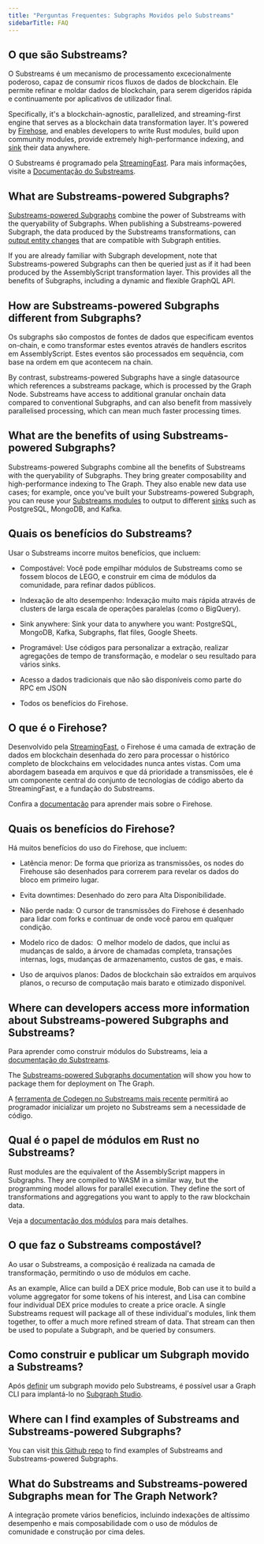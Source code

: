 ```yaml
---
title: "Perguntas Frequentes: Subgraphs Movidos pelo Substreams"
sidebarTitle: FAQ
---
```


## O que são Substreams?

O Substreams é um mecanismo de processamento excecionalmente poderoso, capaz de consumir ricos fluxos de dados de blockchain. Ele permite refinar e moldar dados de blockchain, para serem digeridos rápida e continuamente por aplicativos de utilizador final.

Specifically, it's a blockchain-agnostic, parallelized, and streaming-first engine that serves as a blockchain data transformation layer. It's powered by [Firehose](https://firehose.streamingfast.io/), and enables developers to write Rust modules, build upon community modules, provide extremely high-performance indexing, and [sink](/substreams/developing/sinks/) their data anywhere.

O Substreams é programado pela [StreamingFast](https://www.streamingfast.io/). Para mais informações, visite a [Documentação do Substreams](/substreams/introduction/).

## What are Substreams-powered Subgraphs?

[Substreams-powered Subgraphs](/sps/introduction/) combine the power of Substreams with the queryability of Subgraphs. When publishing a Substreams-powered Subgraph, the data produced by the Substreams transformations, can [output entity changes](https://github.com/streamingfast/substreams-sink-entity-changes/blob/develop/substreams-entity-change/src/tables.rs) that are compatible with Subgraph entities.

If you are already familiar with Subgraph development, note that Substreams-powered Subgraphs can then be queried just as if it had been produced by the AssemblyScript transformation layer. This provides all the benefits of Subgraphs, including a dynamic and flexible GraphQL API.

## How are Substreams-powered Subgraphs different from Subgraphs?

Os subgraphs são compostos de fontes de dados que especificam eventos on-chain, e como transformar estes eventos através de handlers escritos em AssemblyScript. Estes eventos são processados em sequência, com base na ordem em que acontecem na chain.

By contrast, substreams-powered Subgraphs have a single datasource which references a substreams package, which is processed by the Graph Node. Substreams have access to additional granular onchain data compared to conventional Subgraphs, and can also benefit from massively parallelised processing, which can mean much faster processing times.

## What are the benefits of using Substreams-powered Subgraphs?

Substreams-powered Subgraphs combine all the benefits of Substreams with the queryability of Subgraphs. They bring greater composability and high-performance indexing to The Graph. They also enable new data use cases; for example, once you've built your Substreams-powered Subgraph, you can reuse your [Substreams modules](https://docs.substreams.dev/reference-material/substreams-components/modules#modules) to output to different [sinks](https://substreams.streamingfast.io/reference-and-specs/manifests#sink) such as PostgreSQL, MongoDB, and Kafka.

## Quais os benefícios do Substreams?

Usar o Substreams incorre muitos benefícios, que incluem:

- Compostável: Você pode empilhar módulos de Substreams como se fossem blocos de LEGO, e construir em cima de módulos da comunidade, para refinar dados públicos.

- Indexação de alto desempenho: Indexação muito mais rápida através de clusters de larga escala de operações paralelas (como o BigQuery).

- Sink anywhere: Sink your data to anywhere you want: PostgreSQL, MongoDB, Kafka, Subgraphs, flat files, Google Sheets.

- Programável: Use códigos para personalizar a extração, realizar agregações de tempo de transformação, e modelar o seu resultado para vários sinks.

- Acesso a dados tradicionais que não são disponíveis como parte do RPC em JSON

- Todos os benefícios do Firehose.

## O que é o Firehose?

Desenvolvido pela [StreamingFast](https://www.streamingfast.io/), o Firehose é uma camada de extração de dados em blockchain desenhada do zero para processar o histórico completo de blockchains em velocidades nunca antes vistas. Com uma abordagem baseada em arquivos e que dá prioridade a transmissões, ele é um componente central do conjunto de tecnologias de código aberto da StreamingFast, e a fundação do Substreams.

Confira a [documentação](https://firehose.streamingfast.io/) para aprender mais sobre o Firehose.

## Quais os benefícios do Firehose?

Há muitos benefícios do uso do Firehose, que incluem:

- Latência menor: De forma que prioriza as transmissões, os nodes do Firehouse são desenhados para correrem para revelar os dados do bloco em primeiro lugar.

- Evita downtimes: Desenhado do zero para Alta Disponibilidade.

- Não perde nada: O cursor de transmissões do Firehose é desenhado para lidar com forks e continuar de onde você parou em qualquer condição.

- Modelo rico de dados:  O melhor modelo de dados, que inclui as mudanças de saldo, a árvore de chamadas completa, transações internas, logs, mudanças de armazenamento, custos de gas, e mais.

- Uso de arquivos planos: Dados de blockchain são extraídos em arquivos planos, o recurso de computação mais barato e otimizado disponível.

## Where can developers access more information about Substreams-powered Subgraphs and Substreams?

Para aprender como construir módulos do Substreams, leia a [documentação do Substreams](/substreams/introduction/).

The [Substreams-powered Subgraphs documentation](/sps/introduction/) will show you how to package them for deployment on The Graph.

A [ferramenta de Codegen no Substreams mais recente](https://streamingfastio.medium.com/substreams-codegen-no-code-tool-to-bootstrap-your-project-a11efe0378c6) permitirá ao programador inicializar um projeto no Substreams sem a necessidade de código.

## Qual é o papel de módulos em Rust no Substreams?

Rust modules are the equivalent of the AssemblyScript mappers in Subgraphs. They are compiled to WASM in a similar way, but the programming model allows for parallel execution. They define the sort of transformations and aggregations you want to apply to the raw blockchain data.

Veja a [documentação dos módulos](https://docs.substreams.dev/reference-material/substreams-components/modules#modules) para mais detalhes.

## O que faz o Substreams compostável?

Ao usar o Substreams, a composição é realizada na camada de transformação, permitindo o uso de módulos em cache.

As an example, Alice can build a DEX price module, Bob can use it to build a volume aggregator for some tokens of his interest, and Lisa can combine four individual DEX price modules to create a price oracle. A single Substreams request will package all of these individual's modules, link them together, to offer a much more refined stream of data. That stream can then be used to populate a Subgraph, and be queried by consumers.

## Como construir e publicar um Subgraph movido a Substreams?

Após [definir](/sps/introduction/) um subgraph movido pelo Substreams, é possível usar a Graph CLI para implantá-lo no [Subgraph Studio](https://thegraph.com/studio/).

## Where can I find examples of Substreams and Substreams-powered Subgraphs?

You can visit [this Github repo](https://github.com/pinax-network/awesome-substreams) to find examples of Substreams and Substreams-powered Subgraphs.

## What do Substreams and Substreams-powered Subgraphs mean for The Graph Network?

A integração promete vários benefícios, incluindo indexações de altíssimo desempenho e mais composabilidade com o uso de módulos de comunidade e construção por cima deles.
